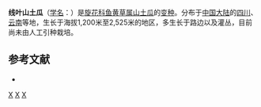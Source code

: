 {{Infraspeciesbox
| image = 
| image_caption = 
| status = 
| status_system = 
| genus = Merremia
| species = hungaiensis
| varietas = linifolia
| authority = ([[黄成就|C. C. Huang]] ex [[吴征镒|C. Y. Wu]] et [[李锡文|H. W. Li]]) [[方瑞征|R. C. Fang]]
}}

'''线叶山土瓜'''（[[学名|学名]]：{{lang|la|''Merremia hungaiensis'' var. ''linifolia''}}）是[[旋花科|旋花科]][[鱼黄草属|鱼黄草属]][[山土瓜|山土瓜]]的[[变种|变种]]。分布于[[中国大陆|中国大陆]]的[[四川|四川]]、[[云南|云南]]等地，生长于海拔1,200米至2,525米的地区，多生长于路边以及灌丛，目前尚未由人工引种栽培。

== 参考文献 ==
<div class="references-small">
* {{cite web| url =http://www.bioinfo.cn/db05/KmzwSpecies.php?action=view&id=30665| title =线叶山土瓜（变种）| work =《中国高等植物数据库全库》| publisher =中国科学院微生物研究所| author =昆明植物研究所| accessdate =2009-02-26| deadurl =yes| archiveurl =https://web.archive.org/web/20160305095210/http://www.bioinfo.cn/db05/KmzwSpecies.php?action=view&id=30665| archivedate =2016-03-05}}
</div>
{{Taxonbar|from=Q18233070}}

[[Category:鱼黄草属|X]]
[[Category:四川植物|X]]
[[Category:云南植物|X]]